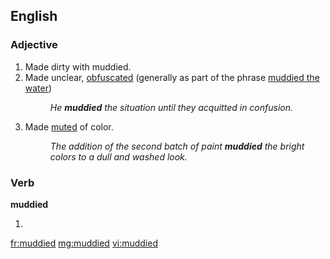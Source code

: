 ==English==

===Adjective===
{{en-adj}}

#Made dirty with muddied.
#Made unclear, [[obfuscated]] (generally as part of the phrase [[muddied the water]])
#:''He '''muddied''' the situation until they acquitted in confusion.''
#Made [[muted]] of color.
#:''The addition of the second batch of paint '''muddied''' the bright colors to a dull and washed look.''

===Verb===
'''muddied'''

# {{past of|[[muddy]]}}

[[fr:muddied]]
[[mg:muddied]]
[[vi:muddied]]